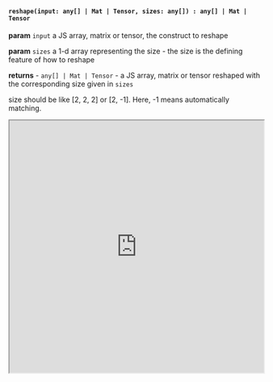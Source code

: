 
#### `reshape(input: any[] | Mat | Tensor, sizes: any[]) : any[] | Mat | Tensor`

**param** `input` a JS array, matrix or tensor, the construct to reshape

**param** `sizes` a 1-d array representing the size - the size is the defining feature of how to reshape

**returns** - `any[] | Mat | Tensor` - a JS array, matrix or tensor reshaped with the corresponding size given in `sizes`

size should be like [2, 2, 2] or [2, -1]. Here, -1 means automatically matching.

<iframe src="https://hlab.app/s/LinJianan/reshape_book"
    width="100%"
    height="500px">
</iframe>

